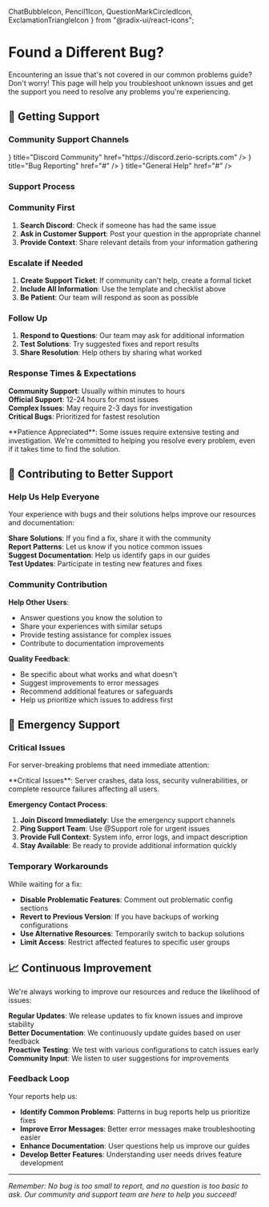   ChatBubbleIcon,
  Pencil1Icon,
  QuestionMarkCircledIcon,
  ExclamationTriangleIcon
} from "@radix-ui/react-icons";

# Found a Different Bug?

Encountering an issue that's not covered in our common problems guide? Don't worry! This page will help you troubleshoot unknown issues and get the support you need to resolve any problems you're experiencing.

## 🤝 Getting Support

### Community Support Channels

<Cards>
  <Cards.Card
    icon={<ChatBubbleIcon />}
    title="Discord Community"
    href="https://discord.zerio-scripts.com"
  />
  <Cards.Card 
    icon={<Pencil1Icon />} 
    title="Bug Reporting"
    href="#"
  />
  <Cards.Card 
    icon={<QuestionMarkCircledIcon />} 
    title="General Help"
    href="#"
  />
</Cards>

### Support Process

<Steps>

### Community First

1. **Search Discord**: Check if someone has had the same issue
2. **Ask in Customer Support**: Post your question in the appropriate channel
3. **Provide Context**: Share relevant details from your information gathering

### Escalate if Needed

1. **Create Support Ticket**: If community can't help, create a formal ticket
2. **Include All Information**: Use the template and checklist above
3. **Be Patient**: Our team will respond as soon as possible

### Follow Up

1. **Respond to Questions**: Our team may ask for additional information
2. **Test Solutions**: Try suggested fixes and report results
3. **Share Resolution**: Help others by sharing what worked

</Steps>

### Response Times & Expectations

**Community Support**: Usually within minutes to hours  
**Official Support**: 12-24 hours for most issues  
**Complex Issues**: May require 2-3 days for investigation  
**Critical Bugs**: Prioritized for fastest resolution

<Callout type="default">
  **Patience Appreciated**: Some issues require extensive testing and
  investigation. We're committed to helping you resolve every problem, even if
  it takes time to find the solution.
</Callout>

## 🔄 Contributing to Better Support

### Help Us Help Everyone

Your experience with bugs and their solutions helps improve our resources and documentation:

**Share Solutions**: If you find a fix, share it with the community  
**Report Patterns**: Let us know if you notice common issues  
**Suggest Documentation**: Help us identify gaps in our guides  
**Test Updates**: Participate in testing new features and fixes

### Community Contribution

**Help Other Users**:

- Answer questions you know the solution to
- Share your experiences with similar setups
- Provide testing assistance for complex issues
- Contribute to documentation improvements

**Quality Feedback**:

- Be specific about what works and what doesn't
- Suggest improvements to error messages
- Recommend additional features or safeguards
- Help us prioritize which issues to address first

## 🚨 Emergency Support

### Critical Issues

For server-breaking problems that need immediate attention:

<Callout type="error">
  **Critical Issues**: Server crashes, data loss, security vulnerabilities, or
  complete resource failures affecting all users.
</Callout>

**Emergency Contact Process**:

1. **Join Discord Immediately**: Use the emergency support channels
2. **Ping Support Team**: Use @Support role for urgent issues
3. **Provide Full Context**: System info, error logs, and impact description
4. **Stay Available**: Be ready to provide additional information quickly

### Temporary Workarounds

While waiting for a fix:

- **Disable Problematic Features**: Comment out problematic config sections
- **Revert to Previous Version**: If you have backups of working configurations
- **Use Alternative Resources**: Temporarily switch to backup solutions
- **Limit Access**: Restrict affected features to specific user groups

## 📈 Continuous Improvement

We're always working to improve our resources and reduce the likelihood of issues:

**Regular Updates**: We release updates to fix known issues and improve stability  
**Better Documentation**: We continuously update guides based on user feedback  
**Proactive Testing**: We test with various configurations to catch issues early  
**Community Input**: We listen to user suggestions for improvements

### Feedback Loop

Your reports help us:

- **Identify Common Problems**: Patterns in bug reports help us prioritize fixes
- **Improve Error Messages**: Better error messages make troubleshooting easier
- **Enhance Documentation**: User questions help us improve our guides
- **Develop Better Features**: Understanding user needs drives feature development

---

_Remember: No bug is too small to report, and no question is too basic to ask. Our community and support team are here to help you succeed!_
